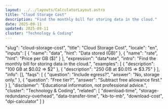 ```yaml
---
layout: ../../layouts/CalculatorLayout.astro
title: "Cloud Storage Cost"
description: "Find the monthly bill for storing data in the cloud."
date: 2025-09-11
updated: 2025-09-11
cluster: "Technology & Coding"
---
```


  "slug": "cloud-storage-cost",
  "title": "Cloud Storage Cost",
  "locale": "en",
  "inputs": [
    {
      "name": "data",
      "hint": "Data stored (GB)"
    },
    {
      "name": "rate",
      "hint": "Price per GB ($)"
    }
  ],
  "expression": "data*rate",
  "intro": "Find the monthly bill for storing data in the cloud.",
  "examples": [
    {
      "description": "100 GB at $0.02 ⇒ $2"
    },
    {
      "description": "250 GB at $0.015 ⇒ $3.75"
    }
  ],
  "info": [],
  "faqs": [
    {
      "question": "Include egress?",
      "answer": "No, storage only."
    },
    {
      "question": "Free tier?",
      "answer": "Subtract free allowance first."
    }
  ],
  "disclaimer": "Educational information, not professional advice.",
  "cluster": "Technology & Coding",
  "related": [
    "download-time",
    "storage-redundancy-overhead",
    "data-transfer-time",
    "kb-to-mb",
    "download-cost",
    "dpi-calculator"
  ]
}

<Calculator schema={schema} />
